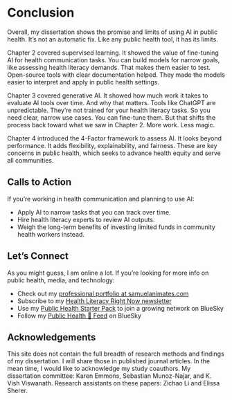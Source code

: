 # Conclusion

Overall, my dissertation shows the promise and limits of using AI in public health. It's not an automatic fix. Like any public health tool, it has its limits.

Chapter 2 covered supervised learning. It showed the value of fine-tuning AI for health communication tasks. You can build models for narrow goals, like assessing health literacy demands. That makes them easier to test. Open-source tools with clear documentation helped. They made the models easier to interpret and apply in public health settings.

Chapter 3 covered generative AI. It showed how much work it takes to evaluate AI tools over time. And why that matters. Tools like ChatGPT are unpredictable. They’re not trained for your health literacy tasks. So you need clear, narrow use cases. You can fine-tune them. But that shifts the process back toward what we saw in Chapter 2. More work. Less magic.

Chapter 4 introduced the 4-Factor framework to assess AI. It looks beyond performance. It adds flexibility, explainability, and fairness. These are key concerns in public health, which seeks to advance health equity and serve all communities.


## Calls to Action

If you're working in health communication and planning to use AI:

* Apply AI to narrow tasks that you can track over time.
* Hire health literacy experts to review AI outputs.
* Weigh the long-term benefits of investing limited funds in community health workers instead.

## Let's Connect

As you might guess, I am online a lot. If you're looking for more info on public health, media, and technology:

* Check out my [professional portfolio at samuelanimates.com](https://samuelanimates.com/)
* Subscribe to my [Health Literacy Right Now newsletter](https://www.linkedin.com/newsletters/health-literacy-right-now-7110314537236463616/)
* Use my [Public Health Starter Pack](https://bsky.app/starter-pack-short/EgMQxe9) to join a growing network on BlueSky
* Follow my [Public Health 🛟 Feed](https://bsky.app/profile/samuelanimates.bsky.social/feed/aaaarylo7rb2e) on BlueSky

## Acknowledgements

This site does not contain the full breadth of research methods and findings of my dissertation. I will share those in published journal articles. In the mean time, I would like to acknowledge my study coauthors. My dissertation committee: Karen Emmons, Sebastian Munoz-Najar, and K. Vish Viswanath. Research assistants on these papers: Zichao Li and  Elissa Sherer.
